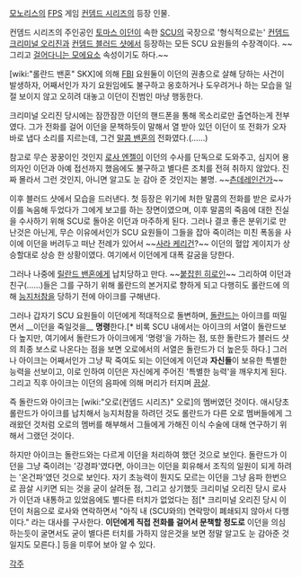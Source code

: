 [[모노리스]]의 [[FPS]] 게임 [[컨뎀드 시리즈]]의 등장 인물. 

컨뎀드 시리즈의 주인공인 [[토마스 이던]]이 속한 [[SCU]]의 국장으로 '형식적으로는' [[컨뎀드 크리미널 오리진]]과 [[컨뎀드 블러드 샷]]에서 등장하는 모든 SCU 요원들의 수장격이다. ~~그리고 [[걸어다니는 모에요소]] 속성이기도 하다.~~

[wiki:"롤란드 밴혼" SKX]에 의해 [[FBI]] 요원둘이 이던의 권총으로 살해 당하는 사건이 발생하자, 어째서인가 자기 요원임에도 불구하고 옹호하거나 도우려거나 하는 모습을 일절 보이지 않고 오히려 대놓고 이던이 진범인 마냥 행동한다. 

크리미널 오리진 당시에는 잠깐잠깐 이던의 핸드폰을 통해 목소리로만 출연하는게 전부였다. 그가 전화를 걸어 이던을 문책하듯이 말해서 열 받아 있던 이던이 또 전화가 오자 바로 냅다 소리를 지르는데, 그건 [[말콤 밴혼]]의 전화였다.(……) 

참고로 무슨 꿍꿍이인 것인지 [[로사 엔젤]]이 이던의 수사를 단독으로 도와주고, 심지어 용의자인 이던과 아예 접선까지 했음에도 불구하고 별다른 조치를 전혀 취하지 않았다. 진짜 몰라서 그런 것인지, 아니면 알고도 눈 감아 준 것인지는 불명. ~~[[츤데레]]인건가~~ 

이후 블러드 샷에서 모습을 드러낸다. 첫 등장은 위기에 처한 말콤의 전화를 받은 로사가 이를 녹음해 두었다가 그에게 보고를 하는 장면이였으며, 이후 말콤의 죽음에 대한 진실을 수사하기 위해 SCU로 돌아온 이던과 마주하게 된다. 그러나 결코 좋은 분위기로 만난것은 아닌게, 무슨 이유에서인가 SCU 요원들이 그들을 잡아 죽이려는 미친 폭동을 사이에 이던을 버려두고 떠난 전례가 있어서 ~~[[사라 케리건]]?~~ 이던의 혈압 게이지가 상승할대로 상승 한 상황이였다. 여기에서 이던에게 대폭 갈굼을 당한다. 

그러나 나중에 [[릴란드 밴혼]]에게 납치당하고 만다. ~~[[붙잡힌 히로인]]~~ 그리하여 이던과 친구(……)들은 그를 구하기 위해 롤란드의 본거지로 향하게 되고 다행히도 롤란드에 의해 [[능지처참]]을 당하기 전에 아이크를 구해낸다. 

그러나 갑자기 SCU 요원들이 이던에게 적대적으로 돌변하며, [[돌란드]]는 아이크를 떠밀면서 __이던을 죽일것을__ '''명령'''한다.[* 비록 SCU 내에서는 아이크의 서열이 돌란드보다 높지만, 여기에서 돌란드가 아이크에게 '명령'을 가하는 점, 또한 돌란드가 블러드 샷의 최종 보스로 나온다는 점을 보면 오로에서의 서열은 돌란드가 더 높은듯 하다.] 그러나 아이크는 어째서인가 그냥 팍 죽여도 되는 이던에게 이던과 '''자신들'''이 보유한 특별한 능력을 선보이고, 이로 인하여 이던은 자신에게 주어진 '특별한 능력'을 깨우치게 된다. 그리고 직후 아이크는 이던의 음파에 의해 머리가 터지며 [[끔살]]. 

즉 돌란드와 아이크는 [wiki:"오로(컨뎀드 시리즈)" 오로]의 멤버였던 것이다. 애시당초 롤란드가 아이크를 납치해서 능지처참을 하려던 것도 롤란드가 다른 오로 멤버들에게 그래왔던 것처럼 오로의 멤버를 해부해서 그들에게 가해진 이식 수술에 대해 연구하기 위해서 그랬던 것이다. 

하지만 아이크는 돌란드와는 다르게 이던을 처리하여 했던 것으로 보인다. 돌란드가 이던을 그냥 죽이려는 '강경파'였다면, 아이크는 이던을 회유해서 조직의 일원이 되게 하려는 '온건파'였던 것으로 보인다. 자기 초능력이 뭔지도 모르는 이던을 그냥 음파 한번으로 끔살 시키면 되는 것을 굳이 살려둔 점, 그리고 상기했듯 크리미널 오리진 당시 로사가 이던과 내통하고 있었음에도 별다른 터치가 없었다는 점[* 크리미널 오리진 당시 이던이 처음으로 로사와 연락하면서 "아직 내 (SCU와의) 연락망이 폐쇄되지 않아서 다행이다." 라는 대사를 구사한다. '''이던에게 직접 전화를 걸어서 문책할 정도로''' 이던을 의심하는듯이 굴면서도 굳이 별다른 터치를 가하지 않은것을 보면 정말 알고도 눈 감아준 것일지도 모른다.] 등을 미루어 보아 알 수 있다. 

[[각주]] 
